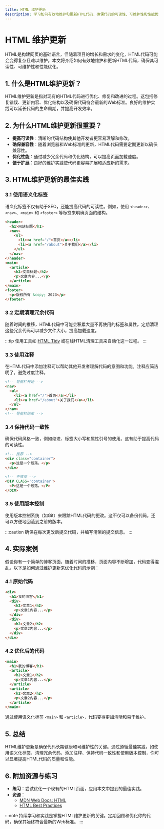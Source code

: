 ```yaml
---
title: HTML 维护更新
description: 学习如何有效地维护和更新HTML代码，确保代码的可读性、可维护性和性能优化。
---
```


# HTML 维护更新

HTML是构建网页的基础语言，但随着项目的增长和需求的变化，HTML代码可能会变得复杂且难以维护。本文将介绍如何有效地维护和更新HTML代码，确保其可读性、可维护性和性能优化。

## 1. 什么是HTML维护更新？

HTML维护更新是指对现有的HTML代码进行优化、修复和改进的过程。这包括修复错误、更新内容、优化结构以及确保代码符合最新的Web标准。良好的维护实践可以延长代码的生命周期，并提高开发效率。

## 2. 为什么HTML维护更新很重要？

- **提高可读性**：清晰的代码结构使其他开发者更容易理解和修改。
- **确保兼容性**：随着浏览器和Web标准的更新，HTML代码需要定期更新以确保兼容性。
- **优化性能**：通过减少冗余代码和优化结构，可以提高页面加载速度。
- **便于扩展**：良好的维护实践使代码更容易扩展和适应新的需求。

## 3. HTML维护更新的最佳实践

### 3.1 使用语义化标签

语义化标签不仅有助于SEO，还能提高代码的可读性。例如，使用 `<header>`、`<nav>`、`<main>` 和 `<footer>` 等标签来明确页面的结构。

```html
<header>
  <h1>网站标题</h1>
  <nav>
    <ul>
      <li><a href="/">首页</a></li>
      <li><a href="/about">关于我们</a></li>
    </ul>
  </nav>
</header>
<main>
  <article>
    <h2>文章标题</h2>
    <p>文章内容...</p>
  </article>
</main>
<footer>
  <p>版权所有 &copy; 2023</p>
</footer>
```

### 3.2 定期清理冗余代码

随着时间的推移，HTML代码中可能会积累大量不再使用的标签和属性。定期清理这些冗余代码可以减少文件大小，提高加载速度。

:::tip
使用工具如 [HTML Tidy](https://www.html-tidy.org/) 或在线HTML清理工具来自动化这一过程。
:::

### 3.3 使用注释

在HTML代码中添加注释可以帮助其他开发者理解代码的意图和功能。注释应简洁明了，避免过度注释。

```html
<!-- 导航栏开始 -->
<nav>
  <ul>
    <li><a href="/">首页</a></li>
    <li><a href="/about">关于我们</a></li>
  </ul>
</nav>
<!-- 导航栏结束 -->
```

### 3.4 保持代码一致性

确保代码风格一致，例如缩进、标签大小写和属性引号的使用。这有助于提高代码的可读性。

```html
<!-- 推荐 -->
<div class="container">
  <p>这是一个段落。</p>
</div>

<!-- 不推荐 -->
<DIV CLASS='container'>
  <P>这是一个段落。</P>
</DIV>
```

### 3.5 使用版本控制

使用版本控制系统（如Git）来跟踪HTML代码的更改。这不仅可以备份代码，还可以方便地回滚到之前的版本。

:::caution
确保在每次更改后提交代码，并编写清晰的提交信息。
:::

## 4. 实际案例

假设你有一个简单的博客页面，随着时间的推移，页面内容不断增加，代码变得混乱。以下是如何通过维护更新来优化代码的示例：

### 4.1 原始代码

```html
<div>
  <h1>我的博客</h1>
  <div>
    <h2>文章1</h2>
    <p>文章1内容...</p>
  </div>
  <div>
    <h2>文章2</h2>
    <p>文章2内容...</p>
  </div>
</div>
```

### 4.2 优化后的代码

```html
<main>
  <h1>我的博客</h1>
  <article>
    <h2>文章1</h2>
    <p>文章1内容...</p>
  </article>
  <article>
    <h2>文章2</h2>
    <p>文章2内容...</p>
  </article>
</main>
```

通过使用语义化标签 `<main>` 和 `<article>`，代码变得更加清晰和易于维护。

## 5. 总结

HTML维护更新是确保代码长期健康和可维护性的关键。通过遵循最佳实践，如使用语义化标签、清理冗余代码、添加注释、保持代码一致性和使用版本控制，你可以显著提高HTML代码的质量和性能。

## 6. 附加资源与练习

- **练习**：尝试优化一个现有的HTML页面，应用本文中提到的最佳实践。
- **资源**：
  - [MDN Web Docs: HTML](https://developer.mozilla.org/zh-CN/docs/Web/HTML)
  - [HTML Best Practices](https://www.sitepoint.com/html-best-practices/)

:::note
持续学习和实践是掌握HTML维护更新的关键。定期回顾和优化你的代码，确保其始终符合最新的Web标准。
:::